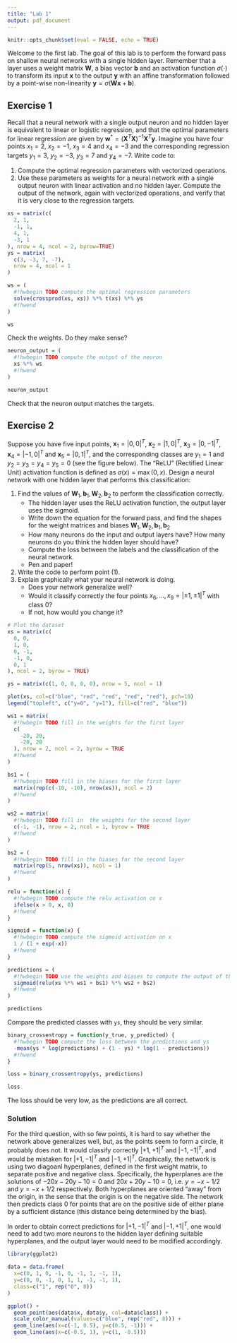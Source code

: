 ```yaml
---
title: "Lab 1"
output: pdf_document
---
```


```r
knitr::opts_chunk$set(eval = FALSE, echo = TRUE)
```

Welcome to the first lab. The goal of this lab is to perform the forward pass on shallow neural networks with a single hidden layer. Remember that a layer uses a weight matrix $\textbf{W}$, a bias vector $\textbf{b}$ and an activation function $\sigma(\cdot)$ to transform its input $\textbf{x}$ to the output $\textbf{y}$ with an affine transformation followed by a point-wise non-linearity $\textbf{y}=\sigma(\textbf{W}\textbf{x}+\textbf{b})$.

## Exercise 1
Recall that a neural network with a single output neuron and no hidden layer is equivalent to linear or logistic regression, and that the optimal parameters for linear regression are given by $\textbf{w}^*=(\textbf{X}^T\textbf{X})^{-1}\textbf{X}^T\textbf{y}$. Imagine you have four points $x_1=2$, $x_2=-1$, $x_3=4$ and $x_4=-3$ and the corresponding regression targets $y_1=3$, $y_2=-3$, $y_3=7$ and $y_4=-7$. Write code to:

 1. Compute the optimal regression parameters with vectorized operations.
 2. Use these parameters as weights for a neural network with a single output neuron with linear activation and no hidden layer. Compute the output of the network, again with vectorized operations, and verify that it is very close to the regression targets.

```r
xs = matrix(c(
  2, 1,
  -1, 1,
  4, 1,
  -3, 1
), nrow = 4, ncol = 2, byrow=TRUE)
ys = matrix(
  c(3, -3, 7, -7),
  nrow = 4, ncol = 1
)

ws = (
  #!hwbegin TODO compute the optimal regression parameters
  solve(crossprod(xs, xs)) %*% t(xs) %*% ys
  #!hwend
)

ws
```

Check the weights. Do they make sense?

```r
neuron_output = (
  #!hwbegin TODO compute the output of the neuron
  xs %*% ws
  #!hwend
)

neuron_output
```

Check that the neuron output matches the targets.

## Exercise 2
Suppose you have five input points, $\textbf{x}_1=|0,0|^T$, $\textbf{x}_2=|1,0|^T$, $\textbf{x}_3=|0,-1|^T$, $\textbf{x}_4=|-1,0|^T$ and $\textbf{x}_5=|0,1|^T$, and the corresponding classes are $y_1=1$ and $y_2=y_3=y_4=y_5=0$ (see the figure below). The "ReLU" (Rectified Linear Unit) activation function is defined as $\sigma(x)=\max(0, x)$. Design a neural network with one hidden layer that performs this classification:

 1. Find the values of $\textbf{W}_1,\textbf{b}_1,\textbf{W}_2,\textbf{b}_2$ to perform the classification correctly.
     - The hidden layer uses the ReLU activation function, the output layer uses the sigmoid.
     - Write down the equation for the forward pass, and find the shapes for the weight matrices and biases $\textbf{W}_1,\textbf{W}_2,\textbf{b}_1,\textbf{b}_2$
     - How many neurons do the input and output layers have? How many neurons do you think the hidden layer should have?
     - Compute the loss between the labels and the classification of the neural network.
     - Pen and paper!
 2. Write the code to perform point (1).
 3. Explain graphically what your neural network is doing.
     - Does your network generalize well?
     - Would it classify correctly the four points $x_6,\ldots,x_9=|\pm 1, \pm 1|^T$ with class $0$?
     - If not, how would you change it?


```r
# Plot the dataset
xs = matrix(c(
  0, 0,
  1, 0,
  0, -1,
  -1, 0,
  0, 1
), ncol = 2, byrow = TRUE)

ys = matrix(c(1, 0, 0, 0, 0), nrow = 5, ncol = 1)

plot(xs, col=c("blue", "red", "red", "red", "red"), pch=19)
legend("topleft", c("y=0", "y=1"), fill=c("red", "blue"))
```

```r
ws1 = matrix(
  #!hwbegin TODO fill in the weights for the first layer
  c(
    -20, 20,
    -20, 20
  ), nrow = 2, ncol = 2, byrow = TRUE
  #!hwend
)

bs1 = (
  #!hwbegin TODO fill in the biases for the first layer
  matrix(rep(c(-10, -10), nrow(xs)), ncol = 2)
  #!hwend
)

ws2 = matrix(
  #!hwbegin TODO fill in  the weights for the second layer
  c(-1, -1), nrow = 2, ncol = 1, byrow = TRUE
  #!hwend
)

bs2 = (
  #!hwbegin TODO fill in the biases for the second layer
  matrix(rep(5, nrow(xs)), ncol = 1)
  #!hwend
)
```

```r
relu = function(x) {
  #!hwbegin TODO compute the relu activation on x
  ifelse(x > 0, x, 0)
  #!hwend
}

sigmoid = function(x) {
  #!hwbegin TODO compute the sigmoid activation on x
  1 / (1 + exp(-x))
  #!hwend
}

predictions = (
  #!hwbegin TODO use the weights and biases to compute the output of the network
  sigmoid(relu(xs %*% ws1 + bs1) %*% ws2 + bs2)
  #!hwend
)

predictions
```

Compare the predicted classes with `ys`, they should be very similar.

```r
binary_crossentropy = function(y_true, y_predicted) {
  #!hwbegin TODO compute the loss between the predictions and ys
  -mean(ys * log(predictions) + (1 - ys) * log(1 - predictions))
  #!hwend
}

loss = binary_crossentropy(ys, predictions)

loss
```

The loss should be very low, as the predictions are all correct.

<!--#!solutionbegin-->
### Solution

For the third question, with so few points, it is hard to say whether the network above generalizes well, but, as the points seem to form a circle, it probably does not. It would classify correctly $|+1,+1|^T$ and $|-1,-1|^T$, and would be mistaken for $|+1,-1|^T$ and $|-1,+1|^T$. Graphically, the network is using two diagoanl hyperplanes, defined in the first weight matrix, to separate positive and negative class. Specifically, the hyperplanes are the solutions of $-20x-20y-10=0$ and $20x+20y-10=0$, i.e. $y=-x-1/2$ and $y=-x+1/2$ respectively. Both hyperplanes are oriented "away" from the origin, in the sense that the origin is on the negative side. The network then predicts class 0 for points that are on the positive side of either plane by a sufficient distance (this distance being determined by the bias).

In order to obtain correct predictions for $|+1,-1|^T$ and $|-1,+1|^T$, one would need to add two more neurons to the hidden layer defining suitable hyperplanes, and the output layer would need to be modified accordingly.

```r
library(ggplot2)

data = data.frame(
  x=c(0, 1, 0, -1, 0, -1, 1, -1, 1),
  y=c(0, 0, -1, 0, 1, 1, -1, -1, 1),
  class=c("1", rep("0", 8))
)

ggplot() +
  geom_point(aes(data$x, data$y, col=data$class)) +
  scale_color_manual(values=c("blue", rep("red", 8))) +
  geom_line(aes(x=c(-1, 0.5), y=c(0.5, -1))) +
  geom_line(aes(x=c(-0.5, 1), y=c(1, -0.5)))
```

<!--#!solutionend-->
